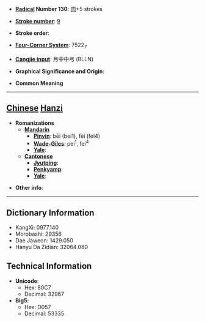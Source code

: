 * '''[[Wiktionary:Chinese radical index| Radical]] Number 130''': [[Wiktionary:Chinese radical index 肉|肉]]+5 strokes

* '''[[Wiktionary:Chinese total strokes index|Stroke number]]''': [[Wiktionary:Chinese total strokes index 9|9]]

* '''Stroke order''': 

* '''[[Wiktionary:Chinese four corner index|Four-Corner System]]''': 7522<sub>7</sub>

* '''[[Wiktionary:Chinese Cangjie index|Cangjie input]]''': 月中中弓 (BLLN)

* '''Graphical Significance and Origin''': 

* '''Common Meaning'''

----

== [[Chinese]] [[Hanzi]] ==

* '''Romanizations'''
** '''[[Mandarin]]'''
*** '''[[Pinyin]]''': bēi (bei1), fèi (fei4)
*** '''[[Wade-Giles]]''': pei<sup>1</sup>, fei<sup>4</sup>
*** '''[[Yale]]''': 
** '''[[Cantonese]]'''
*** '''[[Jyutping]]''':
*** '''[[Penkyamp]]''': 
*** '''[[Yale]]''': 

* '''Other info''': 

----

== Dictionary Information ==

* KangXi: 0977.140
* Morobashi: 29356
* Dae Jaweon: 1429.050
* Hanyu Da Zidian: 32064.080

== Technical Information ==

* '''Unicode''':
** Hex: 80C7
** Decimal: 32967
* '''Big5''':
** Hex: D057
** Decimal: 53335